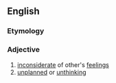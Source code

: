 ==English==

===Etymology===
{{prefix|en|un|thoughtful}}

===Adjective===
{{en-adj}}

# [[inconsiderate]] of other's [[feeling]]s
# [[unplanned]] or [[unthinking]]